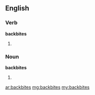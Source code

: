 ==English==

===Verb===
'''backbites'''

# {{third-person singular of|[[backbite]]}}

===Noun===
'''backbites'''
# {{plural of|[[backbite]]}}

[[ar:backbites]]
[[mg:backbites]]
[[my:backbites]]